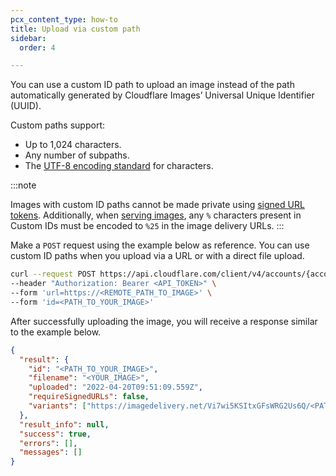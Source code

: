 ```yaml
---
pcx_content_type: how-to
title: Upload via custom path
sidebar:
  order: 4

---
```


You can use a custom ID path to upload an image instead of the path automatically generated by Cloudflare Images’ Universal Unique Identifier (UUID).

Custom paths support:

* Up to 1,024 characters.
* Any number of subpaths.
* The [UTF-8 encoding standard](https://en.wikipedia.org/wiki/UTF-8) for characters.

:::note

Images with custom ID paths cannot be made private using [signed URL tokens](/images/manage-images/serve-images/serve-private-images). Additionally, when [serving images](/images/manage-images/serve-images/), any `%` characters present in Custom IDs must be encoded to `%25` in the image delivery URLs. 
:::

Make a `POST` request using the example below as reference. You can use custom ID paths when you upload via a URL or with a direct file upload.

```bash
curl --request POST https://api.cloudflare.com/client/v4/accounts/{account_id}/images/v1 \
--header "Authorization: Bearer <API_TOKEN>" \
--form 'url=https://<REMOTE_PATH_TO_IMAGE>' \
--form 'id=<PATH_TO_YOUR_IMAGE>'
```

After successfully uploading the image, you will receive a response similar to the example below.

```json
{
  "result": {
    "id": "<PATH_TO_YOUR_IMAGE>",
    "filename": "<YOUR_IMAGE>",
    "uploaded": "2022-04-20T09:51:09.559Z",
    "requireSignedURLs": false,
    "variants": ["https://imagedelivery.net/Vi7wi5KSItxGFsWRG2Us6Q/<PATH_TO_YOUR_IMAGE>/public"]
  },
  "result_info": null,
  "success": true,
  "errors": [],
  "messages": []
}
```
